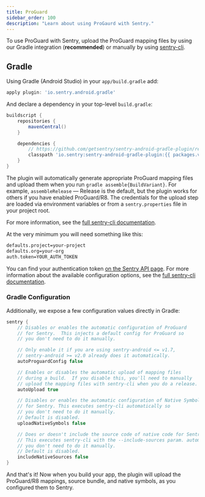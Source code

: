 ```yaml
---
title: ProGuard
sidebar_order: 100
description: "Learn about using ProGaurd with Sentry."
---
```


To use ProGuard with Sentry, upload the ProGuard mapping files by using our Gradle integration (**recommended**) or manually by using [sentry-cli](/product/cli/dif/#proguard-mapping-upload).

## Gradle

Using Gradle (Android Studio) in your `app/build.gradle` add:

```groovy {filename:app/build.gradle}
apply plugin: 'io.sentry.android.gradle'
```

And declare a dependency in your top-level `build.gradle`:

```groovy {filename:build.gradle}
buildscript {
    repositories {
        mavenCentral()
    }

    dependencies {
        // https://github.com/getsentry/sentry-android-gradle-plugin/releases
        classpath 'io.sentry:sentry-android-gradle-plugin:{{ packages.version('sentry.java.android.gradle-plugin', '1.7.36') }}'
    }
}
```

The plugin will automatically generate appropriate ProGuard mapping files and upload them when you run `gradle assemble{BuildVariant}`. For example, `assembleRelease` — Release is the default, but the plugin works for others if you have enabled ProGuard/R8. The credentials for the upload step are loaded via environment variables or from a `sentry.properties` file in your project root.

For more information, see the [full sentry-cli documentation](/product/cli/configuration/#configuration-values).

At the very minimum you will need something like this:

```bash
defaults.project=your-project
defaults.org=your-org
auth.token=YOUR_AUTH_TOKEN
```

You can find your authentication token [on the Sentry API page](https://sentry.io/api/). For more information about the available configuration options, see the [full sentry-cli documentation](/product/cli/configuration/#configuration-values).

### Gradle Configuration

Additionally, we expose a few configuration values directly in Gradle:

```groovy {filename:app/build.gradle}
sentry {
    // Disables or enables the automatic configuration of ProGuard
    // for Sentry.  This injects a default config for ProGuard so
    // you don't need to do it manually.

    // Only enable it if you are using sentry-android <= v1.7,
    // sentry-android >= v2.0 already does it automatically.
    autoProguardConfig false

    // Enables or disables the automatic upload of mapping files
    // during a build.  If you disable this, you'll need to manually
    // upload the mapping files with sentry-cli when you do a release.
    autoUpload true

    // Disables or enables the automatic configuration of Native Symbols
    // for Sentry. This executes sentry-cli automatically so
    // you don't need to do it manually.
    // Default is disabled.
    uploadNativeSymbols false

    // Does or doesn't include the source code of native code for Sentry.
    // This executes sentry-cli with the --include-sources param. automatically so
    // you don't need to do it manually.
    // Default is disabled.
    includeNativeSources false
}
```

And that's it! Now when you build your app, the plugin will upload the ProGuard/R8 mappings,
source bundle, and native symbols, as you configured them to Sentry.
